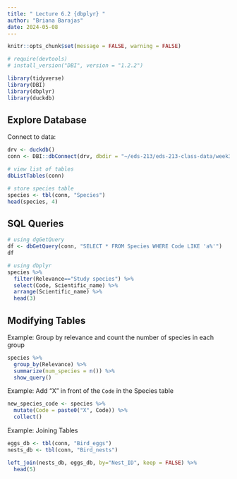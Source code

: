 ```yaml
---
title: " Lecture 6.2 {dbplyr} "
author: "Briana Barajas"
date: 2024-05-08
---
```


```r
knitr::opts_chunk$set(message = FALSE, warning = FALSE)
```

```r
# require(devtools)
# install_version("DBI", version = "1.2.2")
```


```r
library(tidyverse)
library(DBI)
library(dbplyr)
library(duckdb)
```

## Explore Database

Connect to data:

```r
drv <- duckdb()
conn <- DBI::dbConnect(drv, dbdir = "~/eds-213/eds-213-class-data/week3/database.db")
```

```r
# view list of tables
dbListTables(conn)

# store species table
species <- tbl(conn, "Species")
head(species, 4)
```


## SQL Queries
```r
# using dgGetQuery
df <- dbGetQuery(conn, "SELECT * FROM Species WHERE Code LIKE 'a%'")
df

# using dbplyr
species %>%
  filter(Relevance=="Study species") %>%
  select(Code, Scientific_name) %>%
  arrange(Scientific_name) %>%
  head(3)
```

## Modifying Tables

Example: Group by relevance and count the number of species in each group
```r
species %>%
  group_by(Relevance) %>%
  summarize(num_species = n()) %>% 
  show_query()
```

Example: Add "X" in front of the `Code` in the Species table
```r
new_species_code <- species %>% 
  mutate(Code = paste0("X", Code)) %>% 
  collect()
```

Example: Joining Tables
```r
eggs_db <- tbl(conn, "Bird_eggs")
nests_db <- tbl(conn, "Bird_nests")

left_join(nests_db, eggs_db, by="Nest_ID", keep = FALSE) %>%
  head(5)
```


